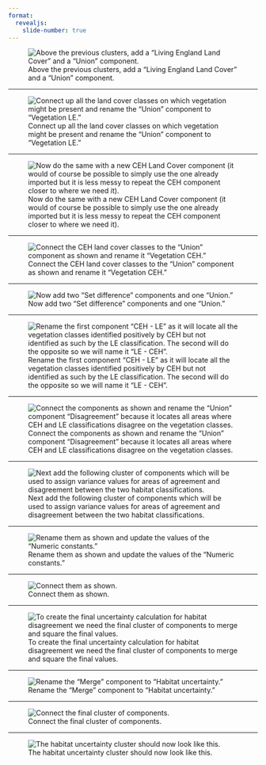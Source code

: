 ```yaml
---
format:
  revealjs: 
    slide-number: true
---
```


![Above the previous clusters, add a "Living England Land Cover" and a "Union" component.](01-le-union.png)

---

![Connect up all the land cover classes on which vegetation might be present and rename the "Union" component to "Vegetation LE."](02-le-union-connected.png)

---

![Now do the same with a new CEH Land Cover component (it would of course be possible to simply use the one already imported but it is less messy to repeat the CEH component closer to where we need it).](03-ceh-union.png)

---

![Connect the CEH land cover classes to the "Union" component as shown and rename it "Vegetation CEH."](04-ceh-union-connected.png)

---

![Now add two "Set difference" components and one "Union."](05-set-difference-union.png)

---

![Rename the first component "CEH - LE" as it will locate all the vegetation classes identified positively by CEH but not identified as such by the LE classification. The second will do the opposite so we will name it "LE - CEH".](06-renamed.png)

---

![Connect the components as shown and rename the "Union" component "Disagreement" because it locates all areas where CEH and LE classifications disagree on the vegetation classes.](07-connected.png)

---

![Next add the following cluster of components which will be used to assign variance values for areas of agreement and disagreement between the two habitat classifications.](08-mask-complement.png)

---

![Rename them as shown and update the values of the "Numeric constants."](09-renamed.png)

---

![Connect them as shown.](10-connected.png)

---

![To create the final uncertainty calculation for habitat disagreement we need the final cluster of components to merge and square the final values.](11-merge-power.png)

---

![Rename the "Merge" component to "Habitat uncertainty."](12-habitat-uncertainty.png)

---

![Connect the final cluster of components.](13-connected.png)

---

![The habitat uncertainty cluster should now look like this.](14-habitat-whole.png)
